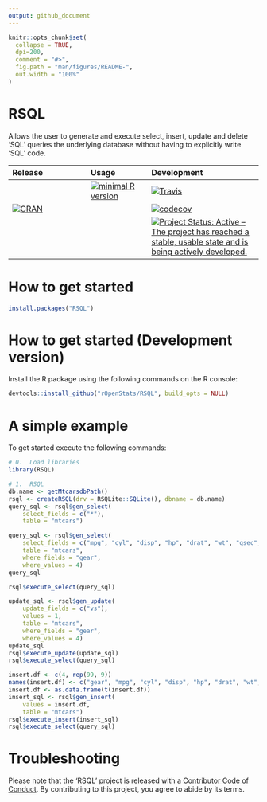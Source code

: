 ```yaml
---
output: github_document
---
```


<!-- README.md is generated from README.Rmd. Please edit that file -->

```r
knitr::opts_chunk$set(
  collapse = TRUE,
  dpi=200,
  comment = "#>",
  fig.path = "man/figures/README-",
  out.width = "100%"
)
```

# RSQL

 <!-- Database Agnostic Package to Generate and Process 'SQL' Queries in R. -->

 Allows the user to generate and execute select, insert, update and delete 'SQL' queries the underlying database without having to explicitly write 'SQL' code. 


| Release | Usage | Development |
|:--------|:------|:------------|
|| [![minimal R version](https://img.shields.io/badge/R%3E%3D-3.4.0-blue.svg)](https://cran.r-project.org/) | [![Travis](https://travis-ci.org/rOpenStats/RSQL.svg?branch=master)](https://travis-ci.org/rOpenStats/RSQL) |
| [![CRAN](http://www.r-pkg.org/badges/version/RSQL)](https://cran.r-project.org/package=RSQL) | | [![codecov](https://codecov.io/gh/rOpenStats/RSQL/branch/master/graph/badge.svg)](https://codecov.io/gh/rOpenStats/RSQL) |
|||[![Project Status: Active – The project has reached a stable, usable state and is being actively developed.](https://www.repostatus.org/badges/latest/active.svg)](https://www.repostatus.org/#active)|

# How to get started
```R
install.packages("RSQL")
```

# How to get started (Development version)

Install the R package using the following commands on the R console:

```R
devtools::install_github("rOpenStats/RSQL", build_opts = NULL)
```

# A simple example 

To get started execute the following commands:

```r
# 0.  Load libraries
library(RSQL)
```

```r

# 1.  RSQL
db.name <- getMtcarsdbPath()
rsql <- createRSQL(drv = RSQLite::SQLite(), dbname = db.name)
query_sql <- rsql$gen_select(
    select_fields = c("*"),
    table = "mtcars")

query_sql <- rsql$gen_select(
    select_fields = c("mpg", "cyl", "disp", "hp", "drat", "wt", "qsec", "vs", "am"),
    table = "mtcars",
    where_fields = "gear",
    where_values = 4)
query_sql

rsql$execute_select(query_sql)
```

```r
update_sql <- rsql$gen_update(
    update_fields = c("vs"),
    values = 1,
    table = "mtcars",
    where_fields = "gear",
    where_values = 4)
update_sql
rsql$execute_update(update_sql)
rsql$execute_select(query_sql)
```

```r
insert.df <- c(4, rep(99, 9))
names(insert.df) <- c("gear", "mpg", "cyl", "disp", "hp", "drat", "wt", "qsec", "vs", "am")
insert.df <- as.data.frame(t(insert.df))
insert_sql <- rsql$gen_insert(
    values = insert.df,
    table = "mtcars")
rsql$execute_insert(insert_sql)
rsql$execute_select(query_sql)
```

# Troubleshooting


Please note that the 'RSQL' project is released with a [Contributor Code of Conduct](https://github.com/rOpenStats/RSQL/blob/master/CODE_OF_CONDUCT.md). By contributing to this project, you agree to abide by its terms.


<!--[![ropensci_footer](https://ropensci.org/public_images/ropensci_footer.png)](https://ropensci.org)-->
